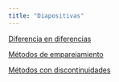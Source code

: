 ```yaml
---
title: "Diapositivas"
---
```



[Diferencia en diferencias](./did.qmd){target="_blank"}

[Métodos de emparejamiento](./emparejamiento.qmd){target="_blank"}

[Métodos con discontinuidades](./discontinuidades.qmd){target="_blank"}
